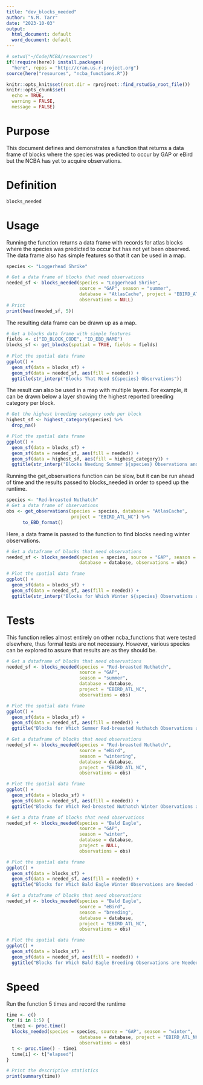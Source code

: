 ```yaml
---
title: "dev_blocks_needed"
author: "N.M. Tarr"
date: "2023-10-03"
output:
  html_document: default
  word_document: default
---
```


```r
# setwd("~/Code/NCBA/resources")
if(!require(here)) install.packages(
  "here", repos = "http://cran.us.r-project.org")
source(here("resources", "ncba_functions.R"))

knitr::opts_knit$set(root.dir = rprojroot::find_rstudio_root_file())
knitr::opts_chunk$set(
  echo = TRUE,
  warning = FALSE,
  message = FALSE)
```


# Purpose
This document defines and demonstrates a function that returns a data frame of blocks where the species was predicted to occur by GAP or eBird but the NCBA has yet to acquire observations.

# Definition
```r
blocks_needed
```


# Usage
Running the function returns a data frame with records for atlas blocks where the species was predicted to occur but has not yet been observed.  The data frame also has simple features so that it can be used in a map.
```r
species <- "Loggerhead Shrike"

# Get a data frame of blocks that need observations
needed_sf <- blocks_needed(species = "Loggerhead Shrike", 
                           source = "GAP", season = "summer",
                           database = "AtlasCache", project = "EBIRD_ATL_NC",
                           observations = NULL)
# Print 
print(head(needed_sf, 5))
```

The resulting data frame can be drawn up as a map.
```r
# Get a blocks data frame with simple features
fields <- c("ID_BLOCK_CODE", "ID_EBD_NAME")
blocks_sf <- get_blocks(spatial = TRUE, fields = fields)
  
# Plot the spatial data frame
ggplot() +
  geom_sf(data = blocks_sf) +
  geom_sf(data = needed_sf, aes(fill = needed)) +
  ggtitle(str_interp("Blocks That Need ${species} Observations"))
```

The result can also be used in a map with multiple layers.  For example, it can be drawn below a layer showing the highest reported breeding category per block.  
```r
# Get the highest breeding category code per block
highest_sf <- highest_category(species) %>%
  drop_na()

# Plot the spatial data frame
ggplot() +
  geom_sf(data = blocks_sf) +
  geom_sf(data = needed_sf, aes(fill = needed)) + 
  geom_sf(data = highest_sf, aes(fill = highest_category)) + 
  ggtitle(str_interp("Blocks Needing Summer ${species} Observations and Highest Category"))
```

Running the get_observations function can be slow, but it can be run ahead of time and the results passed to blocks_needed in order to speed up the runtime.
```r
species <- "Red-breasted Nuthatch"
# Get a data frame of observations
obs <- get_observations(species = species, database = "AtlasCache",
                        project = "EBIRD_ATL_NC") %>%
      to_EBD_format()
```

Here, a data frame is passed to the function to find blocks needing winter observations.
```r
# Get a dataframe of blocks that need observations
needed_sf <- blocks_needed(species = species, source = "GAP", season = "winter",
                           database = database, observations = obs) 

# Plot the spatial data frame
ggplot() +
  geom_sf(data = blocks_sf) +
  geom_sf(data = needed_sf, aes(fill = needed)) + 
  ggtitle(str_interp("Blocks for Which Winter ${species} Observations are Needed"))
```

# Tests
This function relies almost entirely on other ncba_functions that were tested elsewhere, thus formal tests are not necessary.  However, various species can be explored to assure that results are as they should be.
```r
# Get a dataframe of blocks that need observations
needed_sf <- blocks_needed(species = "Red-breasted Nuthatch", 
                           source = "GAP", 
                           season = "summer",
                           database = database, 
                           project = "EBIRD_ATL_NC",
                           observations = obs) 

# Plot the spatial data frame
ggplot() +
  geom_sf(data = blocks_sf) +
  geom_sf(data = needed_sf, aes(fill = needed)) + 
  ggtitle("Blocks for Which Summer Red-breasted Nuthatch Observations are Needed (GAP)")
```

```r
# Get a dataframe of blocks that need observations
needed_sf <- blocks_needed(species = "Red-breasted Nuthatch", 
                           source = "eBird", 
                           season = "wintering",
                           database = database, 
                           project = "EBIRD_ATL_NC",
                           observations = obs) 

# Plot the spatial data frame
ggplot() +
  geom_sf(data = blocks_sf) +
  geom_sf(data = needed_sf, aes(fill = needed)) + 
  ggtitle("Blocks for Which Red-breasted Nuthatch Winter Observations are Needed (eBird)")
```

```r
# Get a data frame of blocks that need observations
needed_sf <- blocks_needed(species = "Bald Eagle", 
                           source = "GAP", 
                           season = "winter",
                           database = database, 
                           project = NULL,
                           observations = obs) 

# Plot the spatial data frame
ggplot() +
  geom_sf(data = blocks_sf) +
  geom_sf(data = needed_sf, aes(fill = needed)) + 
  ggtitle("Blocks for Which Bald Eagle Winter Observations are Needed (GAP)")
```

```r
# Get a dataframe of blocks that need observations
needed_sf <- blocks_needed(species = "Bald Eagle", 
                           source = "eBird", 
                           season = "breeding",
                           database = database, 
                           project = "EBIRD_ATL_NC",
                           observations = obs) 

# Plot the spatial data frame
ggplot() +
  geom_sf(data = blocks_sf) +
  geom_sf(data = needed_sf, aes(fill = needed)) + 
  ggtitle("Blocks for Which Bald Eagle Breeding Observations are Needed (eBird)")
```


# Speed
Run the function 5 times and record the runtime
```r
time <- c()
for (i in 1:5) {
  time1 <- proc.time()
  blocks_needed(species = species, source = "GAP", season = "winter",
                           database = database, project = "EBIRD_ATL_NC",
                           observations = obs)
  t <- proc.time() - time1
  time[i] <- t["elapsed"]
}

# Print the descriptive statistics
print(summary(time))
```